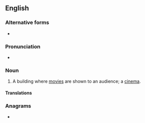 ==English==

===Alternative forms===
* {{l|en|movie theatre}}

===Pronunciation===
* {{a|GA}} {{IPA|en|/ˈmuvi ˌθi.ətɚ/}}

===Noun===
{{en-noun}}

# {{lb|en|US}} A building where [[movie]]s are shown to an audience; a [[cinema]].
#: {{syn|en|moving-picture theater|theater}}

====Translations====
{{trans-see|cinema}}

===Anagrams===
* {{anagrams|en|a=aeeehimorttv|movie theatre}}